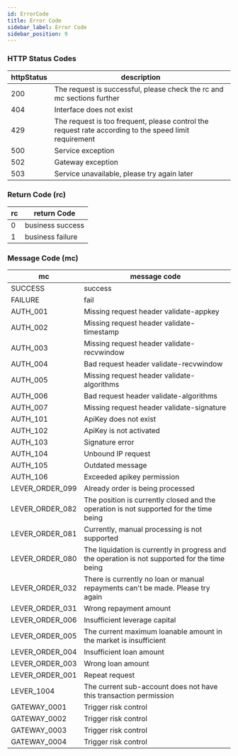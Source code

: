```yaml
---
id: ErrorCode
title: Error Code
sidebar_label: Error Code
sidebar_position: 9
---
```


### HTTP Status Codes

| httpStatus | description |
| --- | --- |
| 200 | The request is successful, please check the rc and mc sections further |
| 404 | Interface does not exist |
| 429 | The request is too frequent, please control the request rate according to the speed limit requirement |
| 500 | Service exception |
| 502 | Gateway exception |
| 503 | Service unavailable, please try again later |

### Return Code (rc)

| rc  | return Code      |
| --- | ---------------- |
| 0   | business success |
| 1   | business failure |

### Message Code (mc)

| mc | message code |
| --- | --- |
| SUCCESS | success |
| FAILURE | fail |
| AUTH_001 | Missing request header validate-appkey |
| AUTH_002 | Missing request header validate-timestamp |
| AUTH_003 | Missing request header validate-recvwindow |
| AUTH_004 | Bad request header validate-recvwindow |
| AUTH_005 | Missing request header validate-algorithms |
| AUTH_006 | Bad request header validate-algorithms |
| AUTH_007 | Missing request header validate-signature |
| AUTH_101 | ApiKey does not exist |
| AUTH_102 | ApiKey is not activated |
| AUTH_103 | Signature error |
| AUTH_104 | Unbound IP request |
| AUTH_105 | Outdated message |
| AUTH_106 | Exceeded apikey permission |
| LEVER_ORDER_099 | Already order is being processed |
| LEVER_ORDER_082 | The position is currently closed and the operation is not supported for the time being |
| LEVER_ORDER_081 | Currently, manual processing is not supported |
| LEVER_ORDER_080 | The liquidation is currently in progress and the operation is not supported for the time being |
| LEVER_ORDER_032 | There is currently no loan or manual repayments can't be made. Please try again |
| LEVER_ORDER_031 | Wrong repayment amount |
| LEVER_ORDER_006 | Insufficient leverage capital |
| LEVER_ORDER_005 | The current maximum loanable amount in the market is insufficient |
| LEVER_ORDER_004 | Insufficient loan amount |
| LEVER_ORDER_003 | Wrong loan amount |
| LEVER_ORDER_001 | Repeat request |
| LEVER_1004 | The current sub-account does not have this transaction permission |
| GATEWAY_0001 | Trigger risk control |
| GATEWAY_0002 | Trigger risk control |
| GATEWAY_0003 | Trigger risk control |
| GATEWAY_0004 | Trigger risk control |
